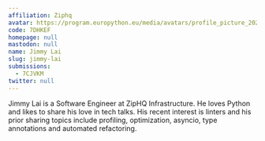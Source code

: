 ```yaml
---
affiliation: Ziphq
avatar: https://program.europython.eu/media/avatars/profile_picture_202105_HCxWsMb.jpg
code: 7DHKEF
homepage: null
mastodon: null
name: Jimmy Lai
slug: jimmy-lai
submissions:
  - 7CJVKM
twitter: null
---
```


Jimmy Lai is a Software Engineer at ZipHQ Infrastructure. He loves Python and
likes to share his love in tech talks. His recent interest is linters and his
prior sharing topics include profiling, optimization, asyncio, type annotations
and automated refactoring.
